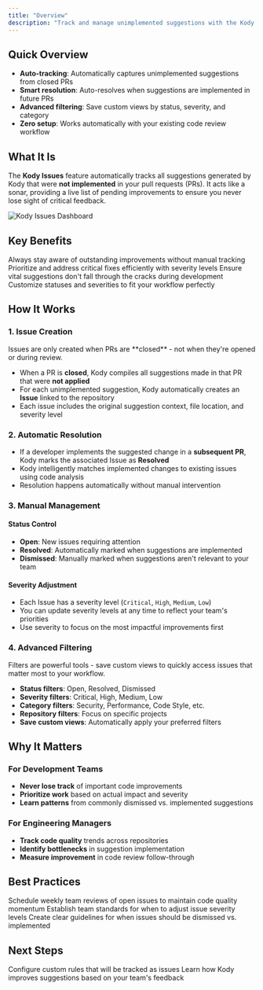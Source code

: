 ```yaml
---
title: "Overview"
description: "Track and manage unimplemented suggestions with the Kody Issues feature."
---
```


## Quick Overview

- **Auto-tracking**: Automatically captures unimplemented suggestions from closed PRs
- **Smart resolution**: Auto-resolves when suggestions are implemented in future PRs
- **Advanced filtering**: Save custom views by status, severity, and category
- **Zero setup**: Works automatically with your existing code review workflow

## What It Is

The **Kody Issues** feature automatically tracks all suggestions generated by Kody that were **not implemented** in your pull requests (PRs). It acts like a sonar, providing a live list of pending improvements to ensure you never lose sight of critical feedback.

<Frame caption="Kody Issues dashboard showing tracked suggestions with filters and status management">
  <img src="/images/issues.png" alt="Kody Issues Dashboard" />
</Frame>

## Key Benefits

<CardGroup cols={2}>
  <Card title="Continuous Visibility" icon="eye">
    Always stay aware of outstanding improvements without manual tracking
  </Card>
  <Card title="Quality Tracking" icon="chart-line">
    Prioritize and address critical fixes efficiently with severity levels
  </Card>
  <Card title="Error Prevention" icon="shield-check">
    Ensure vital suggestions don't fall through the cracks during development
  </Card>
  <Card title="Team Flexibility" icon="users">
    Customize statuses and severities to fit your workflow perfectly
  </Card>
</CardGroup>

## How It Works

### 1. Issue Creation

<Note>
  Issues are only created when PRs are **closed** - not when they're opened or
  during review.
</Note>

- When a PR is **closed**, Kody compiles all suggestions made in that PR that were **not applied**
- For each unimplemented suggestion, Kody automatically creates an **Issue** linked to the repository
- Each issue includes the original suggestion context, file location, and severity level

### 2. Automatic Resolution

- If a developer implements the suggested change in a **subsequent PR**, Kody marks the associated Issue as **Resolved**
- Kody intelligently matches implemented changes to existing issues using code analysis
- Resolution happens automatically without manual intervention

### 3. Manual Management

#### Status Control

- **Open**: New issues requiring attention
- **Resolved**: Automatically marked when suggestions are implemented
- **Dismissed**: Manually marked when suggestions aren't relevant to your team

#### Severity Adjustment

- Each Issue has a severity level (`Critical`, `High`, `Medium`, `Low`)
- You can update severity levels at any time to reflect your team's priorities
- Use severity to focus on the most impactful improvements first

### 4. Advanced Filtering

<Warning>
  Filters are powerful tools - save custom views to quickly access issues that
  matter most to your workflow.
</Warning>

- **Status filters**: Open, Resolved, Dismissed
- **Severity filters**: Critical, High, Medium, Low
- **Category filters**: Security, Performance, Code Style, etc.
- **Repository filters**: Focus on specific projects
- **Save custom views**: Automatically apply your preferred filters

## Why It Matters

### For Development Teams

- **Never lose track** of important code improvements
- **Prioritize work** based on actual impact and severity
- **Learn patterns** from commonly dismissed vs. implemented suggestions

### For Engineering Managers

- **Track code quality** trends across repositories
- **Identify bottlenecks** in suggestion implementation
- **Measure improvement** in code review follow-through

## Best Practices

<CardGroup cols={1}>
  <Card title="Regular Review Sessions" icon="calendar">
    Schedule weekly team reviews of open issues to maintain code quality
    momentum
  </Card>
  <Card title="Severity Guidelines" icon="triangle-exclamation">
    Establish team standards for when to adjust issue severity levels
  </Card>
  <Card title="Dismissal Criteria" icon="circle-xmark">
    Create clear guidelines for when issues should be dismissed vs. implemented
  </Card>
</CardGroup>

## Next Steps

<CardGroup cols={2}>
  <Card
    title="Kody Rules Setup"
    icon="user-police"
    href="/how_to_use/en/code_review/configs/kody_rules"
  >
    Configure custom rules that will be tracked as issues
  </Card>
  <Card
    title="Team Learning"
    icon="graduation-cap"
    href="/how_to_use/en/code_review/learning/kody_learning"
  >
    Learn how Kody improves suggestions based on your team's feedback
  </Card>
</CardGroup>
